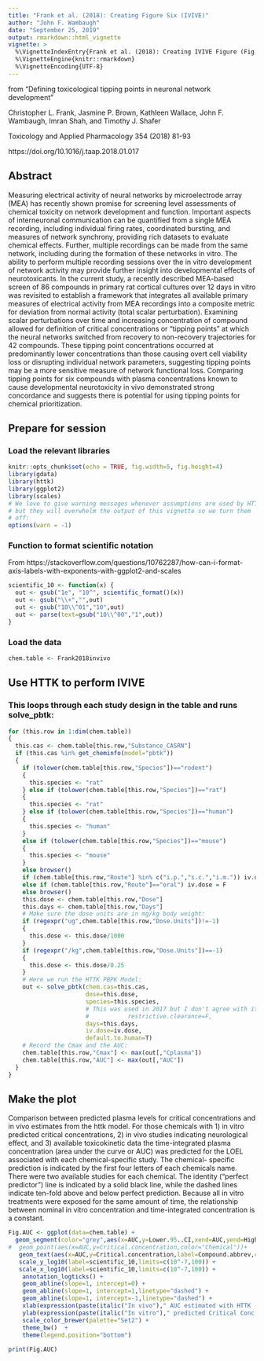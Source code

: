 ```yaml
---
title: "Frank et al. (2018): Creating Figure Six (IVIVE)"
author: "John F. Wambaugh"
date: "September 25, 2019"
output: rmarkdown::html_vignette
vignette: >
  %\VignetteIndexEntry{Frank et al. (2018): Creating IVIVE Figure (Fig. 6)}
  %\VignetteEngine{knitr::rmarkdown}
  %\VignetteEncoding{UTF-8}
---
```


from "Defining toxicological tipping points in neuronal network development"

Christopher L. Frank, Jasmine P. Brown, Kathleen Wallace, John F. Wambaugh, Imran Shah, and Timothy J. Shafer

Toxicology and Applied Pharmacology 354 (2018) 81-93

https://doi.org/10.1016/j.taap.2018.01.017

## Abstract
Measuring electrical activity of neural networks by microelectrode array (MEA) has recently 
shown promise for screening level assessments of chemical toxicity on network development 
and function. Important aspects of interneuronal communication can be quantified from a 
single MEA recording, including individual firing rates, coordinated bursting, and measures 
of network synchrony, providing rich datasets to evaluate chemical effects. Further, 
multiple recordings can be made from the same network, including during the formation of 
these networks in vitro. The ability to perform multiple recording sessions over the in 
vitro development of network activity may provide further insight into developmental 
effects of neurotoxicants. In the current study, a recently described MEA-based screen of 
86 compounds in primary rat cortical cultures over 12 days in vitro was revisited to 
establish a framework that integrates all available primary measures of electrical 
activity from MEA recordings into a composite metric for deviation from normal activity 
(total scalar perturbation). Examining scalar perturbations over time and increasing 
concentration of compound allowed for definition of critical concentrations or "tipping 
points" at which the neural networks switched from recovery to non-recovery trajectories
for 42 compounds. These tipping point concentrations occurred at predominantly lower 
concentrations than those causing overt cell viability loss or disrupting individual 
network parameters, suggesting tipping points may be a more sensitive measure of network 
functional loss. Comparing tipping points for six compounds with plasma concentrations 
known to cause developmental neurotoxicity in vivo demonstrated strong concordance and
suggests there is potential for using tipping points for chemical prioritization.


## Prepare for session
### Load the relevant libraries
```r
knitr::opts_chunk$set(echo = TRUE, fig.width=5, fig.height=4)
library(gdata)
library(httk)
library(ggplot2)
library(scales)
# We love to give warning messages whenever assumptions are used by HTTK,
# but they will overwhelm the output of this vignette so we turn them
# off:
options(warn = -1)
```
### Function to format scientific notation 
From https://stackoverflow.com/questions/10762287/how-can-i-format-axis-labels-with-exponents-with-ggplot2-and-scales
```R
scientific_10 <- function(x) {                                  
  out <- gsub("1e", "10^", scientific_format()(x))              
  out <- gsub("\\+","",out)                                     
  out <- gsub("10\\^01","10",out)                               
  out <- parse(text=gsub("10\\^00","1",out))                    
}  
```
### Load the data
```r
chem.table <- Frank2018invivo
```
## Use HTTK to perform IVIVE
### This loops through each study design in the table and runs solve_pbtk:
```R
for (this.row in 1:dim(chem.table))
{
  this.cas <- chem.table[this.row,"Substance_CASRN"]
  if (this.cas %in% get_cheminfo(model="pbtk"))
  {
    if (tolower(chem.table[this.row,"Species"])=="rodent") 
    {  
      this.species <- "rat"
    } else if (tolower(chem.table[this.row,"Species"])=="rat") 
    {
      this.species <- "rat"
    } else if (tolower(chem.table[this.row,"Species"])=="human")
    {
      this.species <- "human"
    }
    else if (tolower(chem.table[this.row,"Species"])=="mouse") 
    {
      this.species <- "mouse"
    }
    else browser()
    if (chem.table[this.row,"Route"] %in% c("i.p.","s.c.","i.m.")) iv.dose =T
    else if (chem.table[this.row,"Route"]=="oral") iv.dose = F
    else browser()
    this.dose <- chem.table[this.row,"Dose"]
    this.days <- chem.table[this.row,"Days"]
    # Make sure the dose units are in mg/kg body weight:
    if (regexpr("ug",chem.table[this.row,"Dose.Units"])!=-1) 
    {
      this.dose <- this.dose/1000
    }
    if (regexpr("/kg",chem.table[this.row,"Dose.Units"])==-1) 
    {
      this.dose <- this.dose/0.25
    }
    # Here we run the HTTK PBPK Model:
    out <- solve_pbtk(chem.cas=this.cas,
                      dose=this.dose,
                      species=this.species,
                      # This was used in 2017 but I don't agree with it anymore:
                      #           restrictive.clearance=F,
                      days=this.days,
                      iv.dose=iv.dose,
                      default.to.human=T)
    # Record the Cmax and the AUC:
    chem.table[this.row,"Cmax"] <- max(out[,"Cplasma"])
    chem.table[this.row,"AUC"] <- max(out[,"AUC"])
  }
}
```
## Make the plot
Comparison between predicted plasma levels for critical
concentrations and in vivo estimates from the httk model. For
those chemicals with 1) in vitro predicted critical concentrations,
2) in vivo studies indicating neurological effect, and 3)
available toxicokinetic data the time-integrated plasma concentration
(area under the curve or AUC) was predicted for the
LOEL associated with each chemical-specific study. The chemical-
specific prediction is indicated by the first four letters of
each chemicals name. There were two available studies for each
chemical. The identity ("perfect predictor") line is indicated by
a solid black line, while the dashed lines indicate ten-fold above
and below perfect prediction. Because all in vitro treatments
were exposed for the same amount of time, the relationship
between nominal in vitro concentration and time-integrated
concentration is a constant.
```R
Fig.AUC <- ggplot(data=chem.table) +
  geom_segment(color="grey",aes(x=AUC,y=Lower.95..CI,xend=AUC,yend=Higher.95..CI))+    
#  geom_point(aes(x=AUC,y=Critical.concentration,color="Chemical"))+ 
   geom_text(aes(x=AUC,y=Critical.concentration,label=Compound.abbrev,color=Chemical)) +
   scale_y_log10(label=scientific_10,limits=c(10^-7,100)) +
   scale_x_log10(label=scientific_10,limits=c(10^-7,100)) +
    annotation_logticks() + 
    geom_abline(slope=1, intercept=0) + 
    geom_abline(slope=1, intercept=1,linetype="dashed") + 
    geom_abline(slope=1, intercept=-1,linetype="dashed") + 
    xlab(expression(paste(italic("In vivo")," AUC estimated with HTTK (uM*day)"))) + 
    ylab(expression(paste(italic("In vitro")," predicted Critical Conc. (uM)"))) +
    scale_color_brewer(palette="Set2") + 
    theme_bw()  +
    theme(legend.position="bottom")
    
print(Fig.AUC)
```

